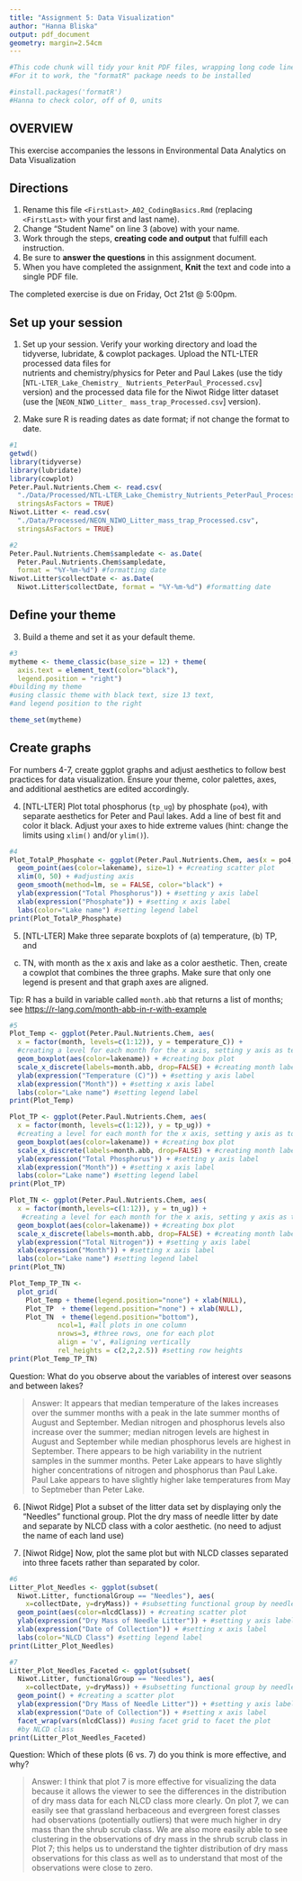 ```yaml
---
title: "Assignment 5: Data Visualization"
author: "Hanna Bliska"
output: pdf_document
geometry: margin=2.54cm
---
```


```r
#This code chunk will tidy your knit PDF files, wrapping long code lines
#For it to work, the "formatR" package needs to be installed

#install.packages('formatR')
#Hanna to check color, off of 0, units
```

## OVERVIEW

This exercise accompanies the lessons in Environmental Data Analytics on Data Visualization 

## Directions
1. Rename this file `<FirstLast>_A02_CodingBasics.Rmd` (replacing `<FirstLast>` with your first and last name).
2. Change "Student Name" on line 3 (above) with your name.
3. Work through the steps, **creating code and output** that fulfill each instruction.
4. Be sure to **answer the questions** in this assignment document.
5. When you have completed the assignment, **Knit** the text and code into a single PDF file.

The completed exercise is due on Friday, Oct 21st @ 5:00pm.



## Set up your session 
1. Set up your session. Verify your working directory and load the tidyverse, 
lubridate, & cowplot packages. Upload the NTL-LTER processed data files for  
nutrients and chemistry/physics for Peter and Paul Lakes (use the tidy 
[`NTL-LTER_Lake_Chemistry_
Nutrients_PeterPaul_Processed.csv`] version) and 
the processed data file for the Niwot Ridge litter dataset (use the
[`NEON_NIWO_Litter_
mass_trap_Processed.csv`] version). 

2. Make sure R is reading dates as date format; if not change the format to date.

```r
#1 
getwd()
library(tidyverse)
library(lubridate)
library(cowplot)
Peter.Paul.Nutrients.Chem <- read.csv(
  "./Data/Processed/NTL-LTER_Lake_Chemistry_Nutrients_PeterPaul_Processed.csv",
  stringsAsFactors = TRUE)
Niwot.Litter <- read.csv(
  "./Data/Processed/NEON_NIWO_Litter_mass_trap_Processed.csv", 
  stringsAsFactors = TRUE)

#2 
Peter.Paul.Nutrients.Chem$sampledate <- as.Date(
  Peter.Paul.Nutrients.Chem$sampledate, 
  format = "%Y-%m-%d") #formatting date
Niwot.Litter$collectDate <- as.Date(
  Niwot.Litter$collectDate, format = "%Y-%m-%d") #formatting date

```
## Define your theme
3. Build a theme and set it as your default theme.

```r
#3
mytheme <- theme_classic(base_size = 12) + theme(
  axis.text = element_text(color="black"), 
  legend.position = "right") 
#building my theme 
#using classic theme with black text, size 13 text, 
#and legend position to the right

theme_set(mytheme)

```

## Create graphs
For numbers 4-7, create ggplot graphs and adjust aesthetics to follow best 
practices for data visualization. Ensure your theme, color palettes, axes, 
and additional aesthetics are edited accordingly.

4. [NTL-LTER] Plot total phosphorus (`tp_ug`) by phosphate (`po4`), with 
separate aesthetics for Peter and Paul lakes. Add a line of best fit and 
color it black. Adjust your axes to hide extreme values (hint: change the 
limits using `xlim()` and/or `ylim()`).

```r
#4
Plot_TotalP_Phosphate <- ggplot(Peter.Paul.Nutrients.Chem, aes(x = po4, y = tp_ug)) +
  geom_point(aes(color=lakename), size=1) + #creating scatter plot
  xlim(0, 50) + #adjusting axis
  geom_smooth(method=lm, se = FALSE, color="black") +
  ylab(expression("Total Phosphorus")) + #setting y axis label
  xlab(expression("Phosphate")) + #setting x axis label
  labs(color="Lake name") #setting legend label
print(Plot_TotalP_Phosphate)
```


5. [NTL-LTER] Make three separate boxplots of (a) temperature, (b) TP, and 
(c) TN, with month as the x axis and lake as a color aesthetic. Then, create 
a cowplot that combines the three graphs. Make sure that only one legend is 
present and that graph axes are aligned. 

Tip: R has a build in variable called `month.abb` that returns a list of months;
see <https://r-lang.com/month-abb-in-r-with-example>

```r
#5
Plot_Temp <- ggplot(Peter.Paul.Nutrients.Chem, aes(
  x = factor(month, levels=c(1:12)), y = temperature_C)) + 
  #creating a level for each month for the x axis, setting y axis as temp
  geom_boxplot(aes(color=lakename)) + #creating box plot
  scale_x_discrete(labels=month.abb, drop=FALSE) + #creating month labels
  ylab(expression("Temperature (C)")) + #setting y axis label
  xlab(expression("Month")) + #setting x axis label
  labs(color="Lake name") #setting legend label
print(Plot_Temp)

Plot_TP <- ggplot(Peter.Paul.Nutrients.Chem, aes(
  x = factor(month, levels=c(1:12)), y = tp_ug)) +
  #creating a level for each month for the x axis, setting y axis as total p
  geom_boxplot(aes(color=lakename)) + #creating box plot
  scale_x_discrete(labels=month.abb, drop=FALSE) + #creating month labels
  ylab(expression("Total Phosphorus")) + #setting y axis label
  xlab(expression("Month")) + #setting x axis label
  labs(color="Lake name") #setting legend label
print(Plot_TP)

Plot_TN <- ggplot(Peter.Paul.Nutrients.Chem, aes(
  x = factor(month,levels=c(1:12)), y = tn_ug)) +
   #creating a level for each month for the x axis, setting y axis as total N
  geom_boxplot(aes(color=lakename)) + #creating box plot
  scale_x_discrete(labels=month.abb, drop=FALSE) + #creating month labels
  ylab(expression("Total Nitrogen")) + #setting y axis label
  xlab(expression("Month")) + #setting x axis label
  labs(color="Lake name") #setting legend label
print(Plot_TN)
```
```r
Plot_Temp_TP_TN <-
  plot_grid(
    Plot_Temp + theme(legend.position="none") + xlab(NULL),
    Plot_TP  + theme(legend.position="none") + xlab(NULL), 
    Plot_TN  + theme(legend.position="bottom"), 
            ncol=1, #all plots in one column
            nrows=3, #three rows, one for each plot
            align = 'v', #aligning vertically
            rel_heights = c(2,2,2.5)) #setting row heights
print(Plot_Temp_TP_TN)
```
Question: What do you observe about the variables of interest over seasons 
and between lakes? 

> Answer: It appears that median temperature of the lakes increases over the summer months with a peak in the late summer months of August and September. Median nitrogen and phosphorus levels also increase over the summer; median nitrogen levels are highest in August and September while median phosphorus levels are highest in September. There appears to be high variability in the nutrient samples in the summer months. Peter Lake appears to have slightly higher concentrations of nitrogen and phosphorus than Paul Lake. Paul Lake appears to have slightly higher lake temperatures from May to Septmeber than Peter Lake. 

6. [Niwot Ridge] Plot a subset of the litter data set by displaying only the 
"Needles" functional group. Plot the dry mass of needle litter by date and 
separate by NLCD class with a color aesthetic. (no need to adjust the name 
of each land use)

7. [Niwot Ridge] Now, plot the same plot but with NLCD classes separated into 
three facets rather than separated by color. 

```r
#6
Litter_Plot_Needles <- ggplot(subset(
  Niwot.Litter, functionalGroup == "Needles"), aes(
    x=collectDate, y=dryMass)) + #subsetting functional group by needles
  geom_point(aes(color=nlcdClass)) + #creating scatter plot
  ylab(expression("Dry Mass of Needle Litter")) + #setting y axis label
  xlab(expression("Date of Collection")) + #setting x axis label
  labs(color="NLCD Class") #setting legend label
print(Litter_Plot_Needles)

#7
Litter_Plot_Needles_Faceted <- ggplot(subset(
  Niwot.Litter, functionalGroup == "Needles"), aes(
    x=collectDate, y=dryMass)) + #subsetting functional group by needles
  geom_point() + #creating a scatter plot
  ylab(expression("Dry Mass of Needle Litter")) + #setting y axis label
  xlab(expression("Date of Collection")) + #setting x axis label
  facet_wrap(vars(nlcdClass)) #using facet grid to facet the plot 
  #by NLCD class
print(Litter_Plot_Needles_Faceted)

```
Question: Which of these plots (6 vs. 7) do you think is more effective, and why? 

> Answer: I think that plot 7 is more effective for visualizing the data because it allows the viewer to see the differences in the distribution of dry mass data for each NLCD class more clearly. On plot 7, we can easily see that grassland herbaceous and evergreen forest classes had observations (potentially outliers) that were much higher in dry mass than the shrub scrub class. We are also more easily able to see clustering in the observations of dry mass in the shrub scrub class in Plot 7; this helps us to understand the tighter distribution of dry mass observations for this class as well as to understand that most of the observations were close to zero.  
